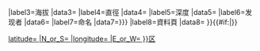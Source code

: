 {{Infobox
|name=MarsGeo-Crater
|above={{{name}}}
|abovestyle=background:#E8AB79;
|labelstyle=background:inherit;
|imagestyle=background:white;
|image={{{image|}}}
|caption={{{caption|}}}
|label1=位置
|data1={{{location|}}}
|label2=座標
|data2={{#if:{{{latitude|}}}| {{coord|{{{latitude}}}|{{{N_or_S}}}|{{{longitude}}}|{{{E_or_W}}}|globe:Mars_type:landmark|display=inline,title}} }} 
|label3=海拔
|data3={{{alitude|}}}
|label4=直徑
|data4={{{diameter|}}}
|label5=深度
|data5={{{depth|}}}
|label6=发现者
|data6={{{discoverer|}}}
|label7=命名
|data7={{{naming|{{{eponym|}}}}}}
|label8=資料頁
|data8={{{datapage|}}}
}}{{#if:{{{latitude|}}}|[[Category:{{Mars quadrangle
|latitude={{{latitude}}}
|N_or_S={{{N_or_S}}}
|longitude={{{longitude}}}
|E_or_W={{{E_or_W}}}
}}区]]}}<noinclude>
{{template doc}}
</noinclude>